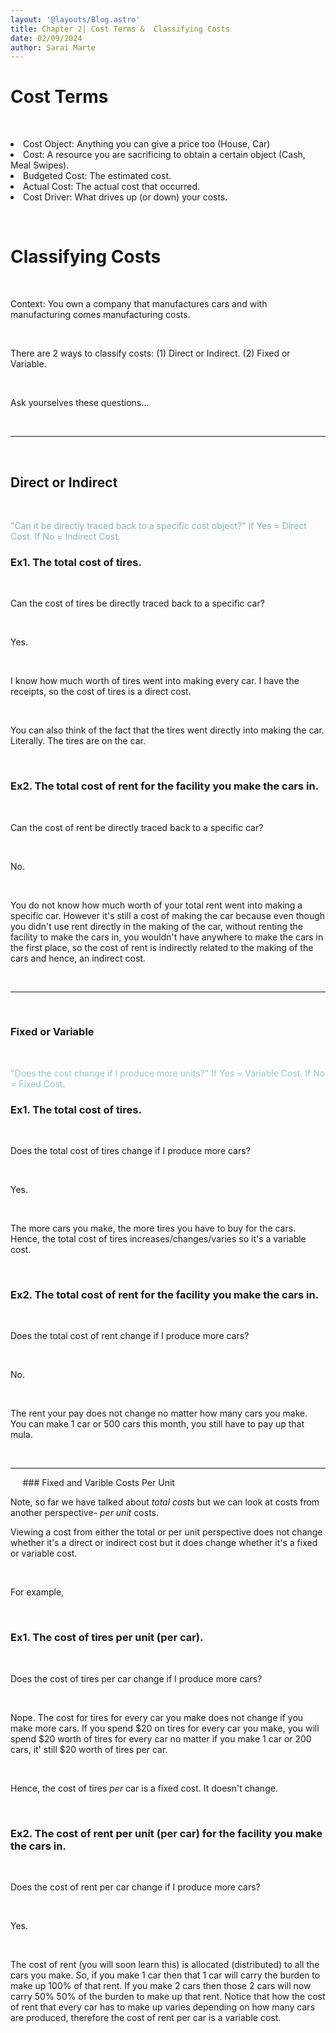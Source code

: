 ```yaml
---
layout: '@layouts/Blog.astro'
title: Chapter 2| Cost Terms &  Classifying Costs
date: 02/09/2024
author: Sarai Marte
---
```

<span style=" font-family: var(--primaryFont);">

# Cost Terms

&nbsp;&nbsp;&nbsp;&nbsp;

<li>Cost Object: Anything you can give a price too (House, Car) </li>
<li>Cost: A resource you are sacrificing to obtain a certain object (Cash, Meal Swipes).</li>
<li>Budgeted Cost: The estimated cost.</li>
<li>Actual Cost: The actual cost that occurred.</li>
<li>Cost Driver: What drives up (or down) your costs. </li>

&nbsp;&nbsp;&nbsp;&nbsp;

# Classifying Costs

&nbsp;&nbsp;&nbsp;&nbsp;

Context: You own a company that manufactures cars and with manufacturing comes manufacturing costs. 

&nbsp;&nbsp;&nbsp;&nbsp;

There are 2 ways to classify costs: (1) Direct or Indirect. (2) Fixed or Variable.


&nbsp;&nbsp;&nbsp;&nbsp;

Ask yourselves these questions...

&nbsp;&nbsp;&nbsp;&nbsp;
<hr/>
&nbsp;&nbsp;&nbsp;&nbsp;

## Direct or Indirect

&nbsp;&nbsp;&nbsp;&nbsp;

<span style = "color:#81b5b7">
"Can it be directly traced back to a specific cost object?" If Yes = Direct Cost. If No = Indirect Cost.
</span>
&nbsp;&nbsp;&nbsp;&nbsp;

### Ex1. The total cost of tires. 

&nbsp;&nbsp;&nbsp;&nbsp;

Can the cost of tires be directly traced back to a specific car? 

&nbsp;&nbsp;&nbsp;&nbsp;

Yes.

&nbsp;&nbsp;&nbsp;&nbsp;

 I know how much worth of tires went into making every car. I have the receipts, so the cost of tires is a direct cost.

&nbsp;&nbsp;&nbsp;&nbsp;

You can also think of the fact that the tires went directly into making the car. Literally. The tires are on the car.

&nbsp;&nbsp;&nbsp;&nbsp;

### Ex2. The total cost of rent for the facility you make the cars in.

&nbsp;&nbsp;&nbsp;&nbsp;


Can the cost of rent be directly traced back to a specific car? 

&nbsp;&nbsp;&nbsp;&nbsp;

No. 

&nbsp;&nbsp;&nbsp;&nbsp;


You do not know how much worth of your total rent went into making a specific car. However it's still a cost of making the car because even though you didn't use rent directly in the making of the car, without renting the facility to make the cars in, you wouldn't have anywhere to make the cars in the first place, so the cost of rent is indirectly related to the making of the cars and hence, an indirect cost.

&nbsp;&nbsp;&nbsp;&nbsp;

<hr/>

&nbsp;&nbsp;&nbsp;&nbsp;

### Fixed or Variable

&nbsp;&nbsp;&nbsp;&nbsp;

<span style = "color:#90cacc">
"Does the cost change if I produce more units?" If Yes = Variable Cost. If No = Fixed Cost.
</span>
&nbsp;&nbsp;&nbsp;&nbsp;

### Ex1. The total cost of tires.

&nbsp;&nbsp;&nbsp;&nbsp;

Does the total cost of tires change if I produce more cars?


&nbsp;&nbsp;&nbsp;&nbsp;


Yes. 

&nbsp;&nbsp;&nbsp;&nbsp;


The more cars you make, the more tires you have to buy for the cars. Hence, the total cost of tires increases/changes/varies so it's a variable cost.


&nbsp;&nbsp;&nbsp;&nbsp;

### Ex2. The total cost of rent for the facility you make the cars in.

&nbsp;&nbsp;&nbsp;&nbsp;


Does the total cost of rent change if I produce more cars?

&nbsp;&nbsp;&nbsp;&nbsp;

No.

&nbsp;&nbsp;&nbsp;&nbsp;

The rent your pay does not change no matter how many cars you make. You can make 1 car or 500 cars this month, you still have to pay up that mula.

&nbsp;&nbsp;&nbsp;&nbsp;
<hr/>
&nbsp;&nbsp;&nbsp;&nbsp;
### Fixed and Varible Costs Per Unit
&nbsp;&nbsp;&nbsp;&nbsp;

Note, so far we have talked about <i> total costs </i> but we can look at costs from another perspective- <i> per unit </i> costs.

Viewing a cost from either the total or per unit perspective does not change whether it's a direct or indirect cost but it does change whether it's a fixed or variable cost.

&nbsp;&nbsp;&nbsp;&nbsp;

For example, 

&nbsp;&nbsp;&nbsp;&nbsp;

### Ex1. The cost of tires per unit (per car).

&nbsp;&nbsp;&nbsp;&nbsp;

Does the cost of tires per car change if I produce more cars?

&nbsp;&nbsp;&nbsp;&nbsp;


Nope. The cost for tires for every car you make does not change if you make more cars. If you spend $20 on tires for every car you make, you will spend $20 worth of tires for every car no matter if you make 1 car or 200 cars, it' still $20 worth of tires per car.

&nbsp;&nbsp;&nbsp;&nbsp;


Hence, the cost of tires <i> per </i> car is a fixed cost. It doesn't change.

&nbsp;&nbsp;&nbsp;&nbsp;

### Ex2. The cost of rent per unit (per car) for the facility you make the cars in.

&nbsp;&nbsp;&nbsp;&nbsp;


Does the cost of rent per car change if I produce more cars?

&nbsp;&nbsp;&nbsp;&nbsp;



Yes. 

&nbsp;&nbsp;&nbsp;&nbsp;


The cost of rent (you will soon learn this) is allocated (distributed) to all the cars you make. So, if you make 1 car then that 1 car will carry the burden to make up 100% of that rent. If you make 2 cars then those 2 cars will now carry 50% 50% of the burden to make up that rent. Notice that how the cost of rent that every car has to make up varies depending on how many cars are produced, therefore the cost of rent per car is a variable cost.
&nbsp;&nbsp;&nbsp;&nbsp;

&nbsp;&nbsp;&nbsp;&nbsp;

</span>

